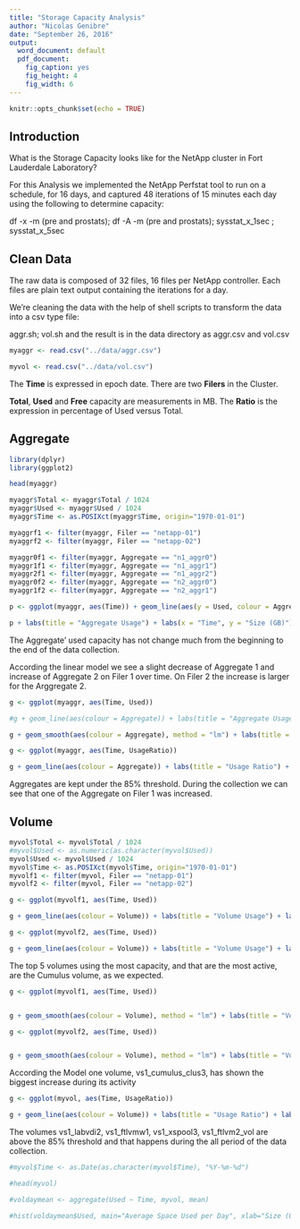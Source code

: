 ```yaml
---
title: "Storage Capacity Analysis"
author: "Nicolas Genibre"
date: "September 26, 2016"
output:
  word_document: default
  pdf_document:
    fig_caption: yes
    fig_height: 4
    fig_width: 6
---
```


```r
knitr::opts_chunk$set(echo = TRUE)
```

## Introduction

What is the Storage Capacity looks like for the NetApp cluster in Fort Lauderdale Laboratory?

For this Analysis we implemented the NetApp Perfstat tool to run on a schedule, for 16 days, and captured 48 iterations of 15 minutes each day using the following to determine capacity:

df -x -m (pre and prostats); df -A -m (pre and prostats); sysstat_x_1sec ; sysstat_x_5sec

## Clean Data

The raw data is composed of 32 files, 16 files per NetApp controller. Each files are plain text output containing the iterations for a day.  

We're cleaning the data with the help of shell scripts to transform the data into a csv type file:

aggr.sh; vol.sh and the result is in the data directory as aggr.csv and vol.csv

```r
myaggr <- read.csv("../data/aggr.csv")

myvol <- read.csv("../data/vol.csv")
```

The **Time** is expressed in epoch date. There are two **Filers** in the Cluster.

**Total**, **Used** and **Free** capacity are measurements in MB. The **Ratio** is the expression in percentage of Used versus Total.


## Aggregate

```r

library(dplyr)
library(ggplot2)

```

```r

head(myaggr)

```

```r

myaggr$Total <- myaggr$Total / 1024
myaggr$Used <- myaggr$Used / 1024
myaggr$Time <- as.POSIXct(myaggr$Time, origin="1970-01-01")

myaggrf1 <- filter(myaggr, Filer == "netapp-01")
myaggrf2 <- filter(myaggr, Filer == "netapp-02")

myaggr0f1 <- filter(myaggr, Aggregate == "n1_aggr0")
myaggr1f1 <- filter(myaggr, Aggregate == "n1_aggr1")
myaggr2f1 <- filter(myaggr, Aggregate == "n1_aggr2")
myaggr0f2 <- filter(myaggr, Aggregate == "n2_aggr0")
myaggr1f2 <- filter(myaggr, Aggregate == "n2_aggr1")

```

```r

p <- ggplot(myaggr, aes(Time)) + geom_line(aes(y = Used, colour = Aggregate)) + geom_line(aes(y = mean(myaggr1f1$Total), colour = "Total n1_aggr1")) + geom_line(aes(y = mean(myaggr2f1$Total), colour = "Total n1_aggr2")) + geom_line(aes(y = mean(myaggr1f2$Total), colour = "Total n2_aggr1")) 

p + labs(title = "Aggregate Usage") + labs(x = "Time", y = "Size (GB)") + labs(colour="") + scale_color_manual(values=c("n1_aggr0"="#99d8c9", "n1_aggr1"="#de2d26", "n1_aggr2"="#d95f0e", "n2_aggr0"="#99d8c9", "n2_aggr1"="#756bb1", "Total n1_aggr1"="#de2d26", "Total n1_aggr2"="#d95f0e", "Total n2_aggr1"="#756bb1"))

```

The Aggregate' used capacity has not change much from the beginning to the end of the data collection.

According the linear model we see a slight decrease of Aggregate 1 and increase of Aggregate 2 on Filer 1 over time. On Filer 2 the increase is larger for the Arggregate 2.

```r

g <- ggplot(myaggr, aes(Time, Used))

#g + geom_line(aes(colour = Aggregate)) + labs(title = "Aggregate Usage") + labs(x = "Time", y = "Size (GB)") + facet_grid( . ~ Filer)

g + geom_smooth(aes(colour = Aggregate), method = "lm") + labs(title = "Aggregate Linear Model Usage") + labs(x = "Time", y = "Size (GB)") + facet_grid( . ~ Filer)

g <- ggplot(myaggr, aes(Time, UsageRatio))

g + geom_line(aes(colour = Aggregate)) + labs(title = "Usage Ratio") + labs(x = "Time", y = "%") + facet_grid( . ~ Filer)
```

Aggregates are kept under the 85% threshold. During the collection we can see that one of the Aggregate on Filer 1 was increased.


## Volume



```r

myvol$Total <- myvol$Total / 1024
#myvol$Used <- as.numeric(as.character(myvol$Used)) 
myvol$Used <- myvol$Used / 1024
myvol$Time <- as.POSIXct(myvol$Time, origin="1970-01-01")
myvolf1 <- filter(myvol, Filer == "netapp-01")
myvolf2 <- filter(myvol, Filer == "netapp-02")

```


```r

g <- ggplot(myvolf1, aes(Time, Used))

g + geom_line(aes(colour = Volume)) + labs(title = "Volume Usage") + labs(x = "Time", y = "Size (GB)") + facet_grid( . ~ Filer) + theme(legend.position="bottom") + theme(legend.title=element_blank()) + theme(legend.text = element_text(size=5))

g <- ggplot(myvolf2, aes(Time, Used))

g + geom_line(aes(colour = Volume)) + labs(title = "Volume Usage") + labs(x = "Time", y = "Size (GB)")  + facet_grid( . ~ Filer) + theme(legend.position="bottom") + theme(legend.title=element_blank()) + theme(legend.text = element_text(size=7))


```

The top 5 volumes using the most capacity, and that are the most active, are the Cumulus volume, as we expected.

```r

g <- ggplot(myvolf1, aes(Time, Used))


g + geom_smooth(aes(colour = Volume), method = "lm") + labs(title = "Volume Linear Model Usage") + labs(x = "Time", y = "Size (GB)") + facet_grid( . ~ Filer) + theme(legend.position="bottom") + theme(legend.title=element_blank()) + theme(legend.text = element_text(size=5))

g <- ggplot(myvolf2, aes(Time, Used))


g + geom_smooth(aes(colour = Volume), method = "lm") + labs(title = "Volume Linear Model Usage") + labs(x = "Time", y = "Size (GB)") + facet_grid( . ~ Filer) + theme(legend.position="bottom") + theme(legend.title=element_blank()) + theme(legend.text = element_text(size=7))


```

According the Model one volume, vs1_cumulus_clus3, has shown the biggest increase during its activity 

```r

g <- ggplot(myvol, aes(Time, UsageRatio))

g + geom_line(aes(colour = Volume)) + labs(title = "Usage Ratio") + labs(x = "Time", y = "%") + theme(legend.position='none')

```

The volumes vs1_labvdi2, vs1_ftlvmw1, vs1_xspool3, vs1_ftlvm2_vol are above the 85% threshold and that happens during the all period of the data collection.

```r

#myvol$Time <- as.Date(as.character(myvol$Time), "%Y-%m-%d")

#head(myvol)

#voldaymean <- aggregate(Used ~ Time, myvol, mean)

#hist(voldaymean$Used, main="Average Space Used per Day", xlab="Size (GB) / Day", col="blue")


```